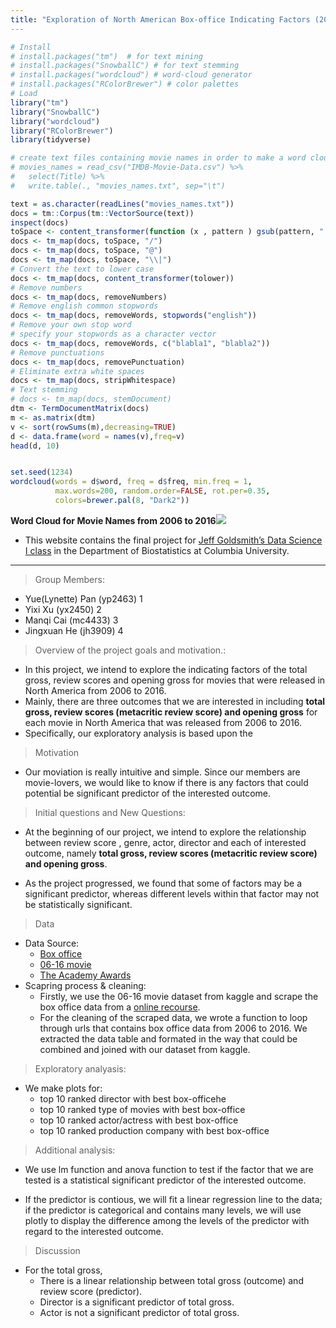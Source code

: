 ```yaml
---
title: "Exploration of North American Box-office Indicating Factors (2006-2016)"
---
```


```r
# Install
# install.packages("tm")  # for text mining
# install.packages("SnowballC") # for text stemming
# install.packages("wordcloud") # word-cloud generator 
# install.packages("RColorBrewer") # color palettes
# Load
library("tm")
library("SnowballC")
library("wordcloud")
library("RColorBrewer")
library(tidyverse)

# create text files containing movie names in order to make a word cloud
# movies_names = read_csv("IMDB-Movie-Data.csv") %>% 
#   select(Title) %>% 
#   write.table(., "movies_names.txt", sep="\t")

text = as.character(readLines("movies_names.txt"))
docs = tm::Corpus(tm::VectorSource(text))
inspect(docs)
toSpace <- content_transformer(function (x , pattern ) gsub(pattern, " ", x))
docs <- tm_map(docs, toSpace, "/")
docs <- tm_map(docs, toSpace, "@")
docs <- tm_map(docs, toSpace, "\\|")
# Convert the text to lower case
docs <- tm_map(docs, content_transformer(tolower))
# Remove numbers
docs <- tm_map(docs, removeNumbers)
# Remove english common stopwords
docs <- tm_map(docs, removeWords, stopwords("english"))
# Remove your own stop word
# specify your stopwords as a character vector
docs <- tm_map(docs, removeWords, c("blabla1", "blabla2")) 
# Remove punctuations
docs <- tm_map(docs, removePunctuation)
# Eliminate extra white spaces
docs <- tm_map(docs, stripWhitespace)
# Text stemming
# docs <- tm_map(docs, stemDocument)
dtm <- TermDocumentMatrix(docs)
m <- as.matrix(dtm)
v <- sort(rowSums(m),decreasing=TRUE)
d <- data.frame(word = names(v),freq=v)
head(d, 10)


set.seed(1234)
wordcloud(words = d$word, freq = d$freq, min.freq = 1,
          max.words=200, random.order=FALSE, rot.per=0.35, 
          colors=brewer.pal(8, "Dark2"))
```
**Word Cloud for Movie Names from 2006 to 2016**<img src="Image/word_cloud_movie_names.png">



* This website contains the final project for [Jeff Goldsmith's Data Science I class](http://jeffgoldsmith.com/DSI/index.html) in the Department of Biostatistics at Columbia University. 

***

> Group Members: 

  * Yue(Lynette) Pan (yp2463) 1
  * Yixi Xu (yx2450) 2
  * Manqi Cai (mc4433) 3
  * Jingxuan He (jh3909) 4
  
>  Overview of the project goals and motivation.:

* In this project, we intend to explore the indicating factors of the total gross, review scores and opening gross for movies that were released in North America from 2006 to 2016.
* Mainly, there are three outcomes that we are interested in including **total gross, review scores (metacritic review score) and opening gross** for each movie in North America that was released from 2006 to 2016.
* Specifically, our exploratory analysis is based upon the 

> Motivation

* Our moviation is really intuitive and simple. Since our members are movie-lovers, we would like to know if there is any factors that could potential be significant predictor of the interested outcome.

> Initial questions and New Questions:

* At the beginning of our project, we intend to explore the relationship between review score , genre, actor, director and each of interested outcome, namely **total gross, review scores (metacritic review score) and opening gross**.

* As the project progressed, we found that some of factors may be a significant predictor, whereas different levels within that factor may not be statistically significant. 

> Data

* Data Source:
    + [Box office](http://www.boxofficemojo.com/yearly/chart/?yr=2014&view=releasedate&view2=domestic&sort=gross&order=DESC&&p=.htm) 
    + [06-16 movie](https://www.kaggle.com/PromptCloudHQ/imdb-data)
    + [The Academy Awards](https://www.kaggle.com/theacademy/academy-awards)
  
  
* Scapring process & cleaning:
    + Firstly, we use the 06-16 movie dataset from kaggle and scrape the box office data from a [online recourse]((http://www.boxofficemojo.com/yearly/chart/?yr=2014&view=releasedate&view2=domestic&sort=gross&order=DESC&&p=.htm)).
    + For the cleaning of the scraped data, we wrote a function to loop through urls that contains box office data from 2006 to 2016. We extracted the data table and formated in the way that could be combined and joined with our dataset from kaggle.

> Exploratory analyasis:

* We make plots for: 
    + top 10 ranked director  with best box-officehe 
    + top 10 ranked type of movies with best box-office
    + top 10 ranked actor/actress with best box-office
    + top 10 ranked production company with best box-office
  
  
> Additional analysis:

* We use lm function and anova function to test if the factor that we are tested is a statistical significant predictor of the interested outcome.

* If the predictor is contious, we will fit a linear regression line to the data; if the predictor is categorical and contains many levels, we will use plotly to display the difference among the levels of the predictor with regard to the interested outcome.

> Discussion

* For the total gross, 
    + There is a linear relationship between total gross (outcome) and review score (predictor). 
    + Director is a significant predictor of total gross.
    + Actor is not a significant predictor of total gross.
  
  
  



